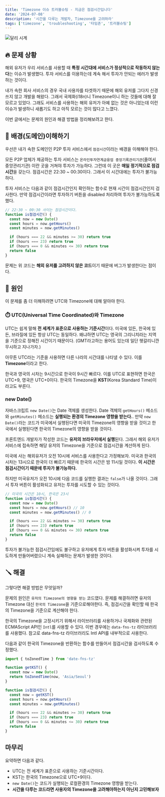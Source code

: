 ```yaml
---
title: 'Timezone 이슈 트러블슈팅 - 지금은 점검시간입니다'
date: '2024-07-08'
description: '시간을 다루는 개발자, Timezone을 고려하라'
tags: ['timezone', 'troubleshooting', '타임존', '트러블슈팅']
---
```


<img
  src="https://t1.daumcdn.net/thumb/R720x0/?fname=http://t1.daumcdn.net/brunch/service/user/4yJe/image/8QAi2OERgLwZSFisJIlXSuQSs7Q.jpg"
  alt="달리 시계"
/>

## 🔥 문제 상황

해외 유저가 우리 서비스를 사용할 때 **특정 시간대에 서비스가 정상적으로 작동하지 않는다**는 이슈가 발생했다. 투자 서비스를 이용하는데 계속 해서 투자가 안되는 에러가 발생하는 것이다.

내가 속한 회사 서비스의 경우 국내 사용자를 타겟하기 때문에 해외 유저를 그다지 신경쓰지 않고 개발을 해왔다. 그래서 국제화(i18n)니 Timezone이니 하는 것들에 대해 잘 모르고 있었다. 그래도 서비스를 사용하는 해외 유저가 아예 없는 것은 아니었는데 이런 이슈가 발생하니 새롭기도 하고 아직 모르는 것이 많다고 느꼈다.

이번 글에서는 문제의 원인과 해결 방법을 정리해보려고 한다.

## 🌁 배경(도메인)이해하기

우선은 내가 속한 도메인인 P2P 투자 서비스에서 `점검시간`이라는 배경을 이해해야 한다.

모든 P2P 업체가 제공하는 투자 서비스는 `온라인투자연계금융업 중앙기록관리기관`(줄여서 중앙관리기관) 이란 곳을 거쳐야 투자가 가능하다. 그런데 이 곳은 **매일 정기적으로 점검시간**을 갖는다. 점검시간은 22:30 ~ 00:30이다. 그래서 이 시간대에는 투자가 불가능하다.

투자 서비스는 다음과 같이 점검시간인지 확인하는 함수로 현재 시간이 점검시간인지 검사한다. 만약 점검시간이라면 투자하기 버튼을 disabled 처리하여 투자가 불가능하도록 했다.

```js
// 22:30 ~ 00:30 사이는 점검시간이다.
function is점검시간() {
  const now = new Date()
  const hours = now.getHours()
  const minutes = now.getMinutes()

  if (hours === 22 && minutes >= 30) return true
  if (hours === 23) return true
  if (hours === 0 && minutes <= 30) return true
  return false
}
```

문제는 위 코드는 **해외 유저를 고려하지 않은 코드**이기 때문에 버그가 발생한다는 점이다.

## 🔎 원인

이 문제를 좀 더 이해하려면 UTC와 Timezone에 대해 알아야 한다.

### ⏱️ UTC(Universal Time Coordinated)와 Timezone

UTC는 쉽게 말해 **전 세계가 표준으로 사용하는 기준시간**이다. 미국에 있든, 한국에 있든, 브라질에 있든 항상 UTC는 동일하다. 왜냐하면 UTC는 영국의 그리니치라는 지역을 기준으로 정해진 시간이기 때문이다. (GMT라고하는 용어도 있는데 일단 헷갈리니깐 무시하고 지나가자.)

아무튼 UTC라는 기준을 사용하면 다른 나라의 시간대를 나타낼 수 있다. 이를 **Timezone**이라고 한다.

한국과 영국의 시차는 9시간으로 한국이 9시간 빠르다. 이를 UTC로 표현하면 한국은 UTC+9, 영국은 UTC+0이다. 한국의 Timezone을 **KST**(Korea Standard Time)이라고도 부른다.

### new Date()

자바스크립트 `new Date()`는 Date 객체를 생성한다. Date 객체의 `getHours()` 메소드와 `getMinutes()` 메소드는 **실행되는 환경의 Timezone 영향을 받는다.**. 만약 `new Date()`라는 코드가 미국에서 실행된다면 미국의 Timezone의 영향을 받을 것이고 한국에서 실행된다면 한국의 Timezone의 영향을 받을 것이다.

프론트엔드 개발자가 작성한 코드는 **유저의 브라우저에서 실행**된다. 그래서 해외 유저가 서비스에 접속하면 해당 유저의 Timezone을 기준으로 점검시간을 계산하게 된다.

미국에 사는 해외유저가 오전 10시에 서비스를 사용한다고 가정해보자. 미국과 한국의 시차는 13시으로 한국이 더 빠르기 때문에 한국의 시간은 밤 11시일 것이다. **이 시간은 점검시간이기 때문에 투자가 불가능하다.**

하지만 미국유저가 오전 10시에 다음 코드를 실행한 결과는 `false`가 나올 것이다. 그래서 투자 버튼이 활성화되고 유저는 투자를 시도할 수 있는 것이다.

```js
// 미국의 시간은 10시, 한국은 23시
function is점검시간() {
  const now = new Date()
  const hours = now.getHours() // 10
  const minutes = now.getMinutes() // 0

  if (hours === 22 && minutes >= 30) return true
  if (hours === 23) return true
  if (hours === 0 && minutes <= 30) return true
  return false
}
```

투자가 불가능한 점검시간임에도 불구하고 유저에게 투자 버튼을 활성화시켜 투자를 시도하게 만들어버렸으니 계속 실패하는 문제가 발생한 것이다.

## 🪛 해결

그렇다면 해결 방법은 무엇일까?

문제의 원인은 `유저의 Timezone의 영향을 받는` 코드였다. 문제를 해결하려면 유저의 Timezone 대신 `한국의 Timezone`을 기준으로해야한다. 즉, 점검시간을 확인할 때 한국의 Timezone을 기준으로 계산해야 한다.

한국의 Timezone을 고정시키기 위해서 라이브러리를 사용하거나 국제화와 관련된 ECMAScript API인 `Intl`를 사용할 수 있다. 이번 경우에는 `data-fns-tz` 라이브러리를 사용했다. 참고로 data-fns-tz 라이브러리도 Intl API를 내부적으로 사용한다.

다음과 같이 한국의 Timezone을 반환하는 함수를 만들어서 점검시간을 검사하도록 수정했다.

```js
import { toZonedTime } from 'date-fns-tz'

function getKST() {
  const now = new Date()
  return toZonedTime(now, 'Asia/Seoul')
}

function is점검시간() {
  const now = getKST()
  const hours = now.getHours()
  const minutes = now.getMinutes()

  if (hours === 22 && minutes >= 30) return true
  if (hours === 23) return true
  if (hours === 0 && minutes <= 30) return true
  return false
}
```

## 마무리

요약하면 다음과 같다.

- UTC는 전 세계가 표준으로 사용하는 기준시간이다.
- KST는 한국의 Timezone으로 UTC+9이다.
- `new Date()`는 코드가 실행되는 로컬환경의 Timezone 영향을 받는다.
- **시간을 다루는 코드라면 사용자의 Timezone을 고려해야하는지 아닌지 고민해보자**
